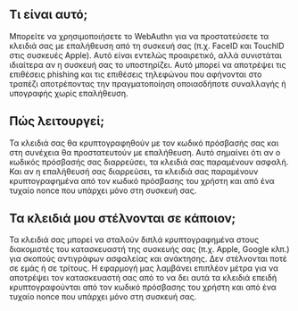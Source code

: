 ## Τι είναι αυτό;

<div className="h-2"/>

Μπορείτε να χρησιμοποιήσετε το WebAuthn για να προστατεύσετε τα κλειδιά σας με επαλήθευση από τη συσκευή σας (π.χ. FaceID και TouchID στις συσκευές Apple). Αυτό είναι εντελώς προαιρετικό, αλλά συνιστάται ιδιαίτερα αν η συσκευή σας το υποστηρίζει. Αυτό μπορεί να αποτρέψει τις επιθέσεις phishing και τις επιθέσεις τηλεφώνου που αφήνονται στο τραπέζι αποτρέποντας την πραγματοποίηση οποιασδήποτε συναλλαγής ή υπογραφής χωρίς επαλήθευση.

<div className="h-4"/>

## Πώς λειτουργεί;

<div className="h-2"/>

Τα κλειδιά σας θα κρυπτογραφηθούν με τον κωδικό πρόσβασής σας και στη συνέχεια θα προστατευτούν με επαλήθευση. Αυτό σημαίνει ότι αν ο κωδικός πρόσβασής σας διαρρεύσει, τα κλειδιά σας παραμένουν ασφαλή. Και αν η επαλήθευσή σας διαρρεύσει, τα κλειδιά σας παραμένουν κρυπτογραφημένα από τον κωδικό πρόσβασης του χρήστη και από ένα τυχαίο nonce που υπάρχει μόνο στη συσκευή σας.

<div className="h-4"/>

## Τα κλειδιά μου στέλνονται σε κάποιον;

<div className="h-2"/>

Τα κλειδιά σας μπορεί να σταλούν διπλά κρυπτογραφημένα στους διακομιστές του κατασκευαστή της συσκευής σας (π.χ. Apple, Google κλπ.) για σκοπούς αντιγράφων ασφαλείας και ανάκτησης. Δεν στέλνονται ποτέ σε εμάς ή σε τρίτους. Η εφαρμογή μας λαμβάνει επιπλέον μέτρα για να αποτρέψει τον κατασκευαστή σας από το να δει αυτά τα κλειδιά επειδή κρυπτογραφούνται από τον κωδικό πρόσβασης του χρήστη και από ένα τυχαίο nonce που υπάρχει μόνο στη συσκευή σας.

